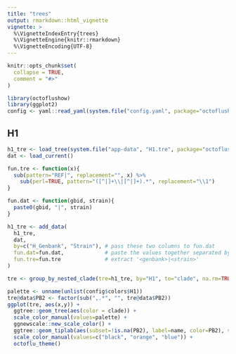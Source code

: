 ```yaml
---
title: "trees"
output: rmarkdown::html_vignette
vignette: >
  %\VignetteIndexEntry{trees}
  %\VignetteEngine{knitr::rmarkdown}
  %\VignetteEncoding{UTF-8}
---
```


```r
knitr::opts_chunk$set(
  collapse = TRUE,
  comment = "#>"
)
```

```r
library(octoflushow)
library(ggplot2)
config <- yaml::read_yaml(system.file("config.yaml", package="octoflushow"))
```

## H1

```r
h1_tre <- load_tree(system.file("app-data", "H1.tre", package="octoflushow"))
dat <- load_current()

fun.tre <- function(x){
  sub(pattern="REF|", replacement="", x) %>%
    sub(perl=TRUE, pattern="([^|]+\\|[^|]+).*", replacement="\\1")
}

fun.dat <- function(gbid, strain){
  paste0(gbid, "|", strain)
}

h1_tre <- add_data(
  h1_tre,
  dat,
  by=c("H_Genbank", "Strain"), # pass these two columns to fun.dat
  fun.dat=fun.dat,             # paste the values together separated by '|'
  fun.tre=fun.tre              # extract '<genbank>|<strain>'
)

tre <- group_by_nested_clade(tre=h1_tre, by="H1", to="clade", na.rm=TRUE)

palette <- unname(unlist(config$colors$H1))
tre@data$PB2 <- factor(sub(",.*", "", tre@data$PB2))
ggplot(tre, aes(x,y)) +
  ggtree::geom_tree(aes(color = clade)) +
  scale_color_manual(values=palette) +
  ggnewscale::new_scale_color() +
  ggtree::geom_tiplab(aes(subset=!is.na(PB2), label=name, color=PB2), size=1) +
  scale_color_manual(values=c("black", "orange", "blue")) +
  octoflu_theme()
```
